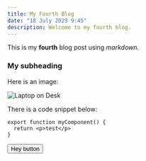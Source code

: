 ```yaml
---
title: My Fourth Blog
date: "18 July 2023 9:45"
description: Welcome to my fourth blog.
---
```


This is my **fourth** blog post using _markdown_.

### My subheading

Here is an image:

![Laptop on Desk](/laptop.jpg)

There is a code snippet below:

```tsx
export function myComponent() {
  return <p>test</p>
}
```

<Button>Hey button</Button>
